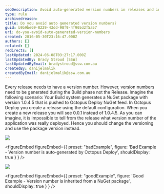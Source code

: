 ```yaml
---
seoDescription: Avoid auto-generated version numbers in releases and instead use package versions to ensure accurate tracking of deployed application versions.
type: rule
archivedreason:
title: Do you avoid auto generated version numbers?
guid: b9b9be69-0229-43dd-98f9-4f905d2f5a57
uri: do-you-avoid-auto-generated-version-numbers
created: 2016-05-30T23:16:47.000Z
authors: []
related: []
redirects: []
lastUpdated: 2024-06-08T03:27:17.000Z
lastUpdatedBy: Brady Stroud [SSW]
lastUpdatedByEmail: bradystroud@ssw.com.au
createdBy: danijelmalik
createdByEmail: danijelmalik@ssw.com.au
---
```


Every release needs to have a version number. However, version numbers need to be generated during the Build phase not the Release.
Imagine the following scenario: Your Build system generates a NuGet package with version 1.0.4.5 that is pushed to Octopus Deploy NuGet feed. In Octopus Deploy you create a release using the default configuration. When you create a new release you will see 0.0.1 instead of 1.0.4.5. As you can imagine, it is impossible to tell from the release what version number of the application was really deployed. Hence you should change the versioning and use the package version instead.

![](2016-05-31_9-13-04.png)

<figureEmbed figureEmbed={{
  preset: "badExample",
  figure: 'Bad Example - Version number is auto-generated by Octopus Deploy',
  shouldDisplay: true
} } />


![](2016-05-31_9-11-29.png)

<figureEmbed figureEmbed={{
  preset: "goodExample",
  figure: 'Good Example - Version number is inherited from a NuGet package',
  shouldDisplay: true
} } />
